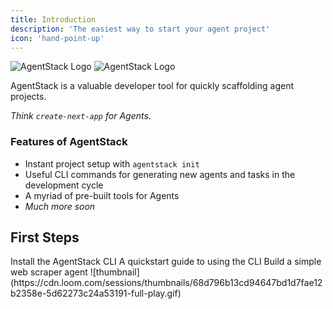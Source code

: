 ```yaml
---
title: Introduction
description: 'The easiest way to start your agent project'
icon: 'hand-point-up'
---
```


<img
  className="block dark:hidden"
  src="/logo/light.svg"
  alt="AgentStack Logo"
/>
<img
  className="hidden dark:block"
  src="/logo/dark.svg"
  alt="AgentStack Logo"
/>

AgentStack is a valuable developer tool for quickly scaffolding agent projects.

_Think `create-next-app` for Agents._

### Features of AgentStack
- Instant project setup with `agentstack init`
- Useful CLI commands for generating new agents and tasks in the development cycle
- A myriad of pre-built tools for Agents
- _Much more soon_

## First Steps

<CardGroup cols={2}>
  <Card
    title="Installation"
    icon="cloud-arrow-down"
    href="/installation"
  >
    Install the AgentStack CLI
  </Card>
  <Card
    title="Quickstart"
    icon="circle-play"
    href="/quickstart"
  >
    A quickstart guide to using the CLI
  </Card>
    <Card title="Tutorial" icon="person-carry-box" href="https://www.loom.com/share/68d796b13cd94647bd1d7fae12b2358e?sid=7fdf595b-de84-4d51-9a81-ef1e9c8ac71c" target="_blank">
      Build a simple web scraper agent
      ![thumbnail](https://cdn.loom.com/sessions/thumbnails/68d796b13cd94647bd1d7fae12b2358e-5d62273c24a53191-full-play.gif)
    </Card>
</CardGroup>